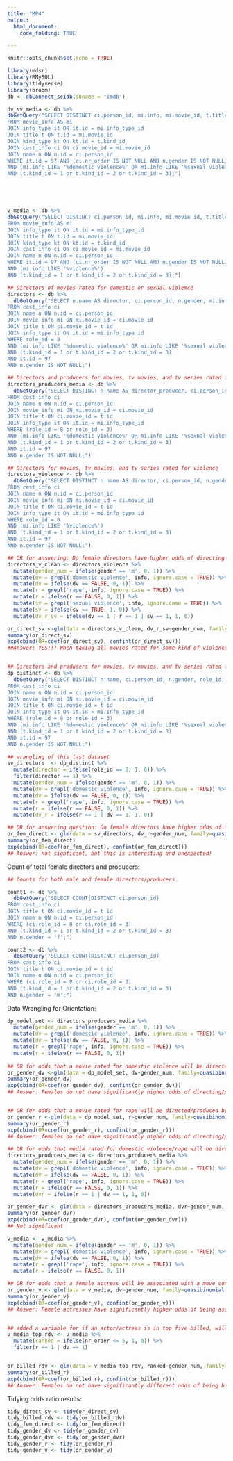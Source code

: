 ```yaml
---
title: "MP4"
output: 
  html_document:
    code_folding: TRUE

---
```


```r
knitr::opts_chunk$set(echo = TRUE)
```

```r
library(mdsr)
library(RMySQL)
library(tidyverse)
library(broom)
db <- dbConnect_scidb(dbname = "imdb")
```

```r

dv_sv_media <- db %>%
dbGetQuery("SELECT DISTINCT ci.person_id, mi.info, mi.movie_id, t.title, n.name, n.gender, ci.nr_order 
FROM movie_info AS mi 
JOIN info_type it ON it.id = mi.info_type_id  
JOIN title t ON t.id = mi.movie_id
JOIN kind_type kt ON kt.id = t.kind_id
JOIN cast_info ci ON ci.movie_id = mi.movie_id
JOIN name n ON n.id = ci.person_id
WHERE it.id = 97 AND (ci.nr_order IS NOT NULL AND n.gender IS NOT NULL) 
AND (mi.info LIKE '%domestic violence%' OR mi.info LIKE '%sexual violence%')
AND (t.kind_id = 1 or t.kind_id = 2 or t.kind_id = 3);")





v_media <- db %>%
dbGetQuery("SELECT DISTINCT ci.person_id, mi.info, mi.movie_id, t.title, n.name, n.gender, ci.nr_order 
FROM movie_info AS mi 
JOIN info_type it ON it.id = mi.info_type_id  
JOIN title t ON t.id = mi.movie_id
JOIN kind_type kt ON kt.id = t.kind_id
JOIN cast_info ci ON ci.movie_id = mi.movie_id
JOIN name n ON n.id = ci.person_id
WHERE it.id = 97 AND (ci.nr_order IS NOT NULL AND n.gender IS NOT NULL) 
AND (mi.info LIKE '%violence%')
AND (t.kind_id = 1 or t.kind_id = 2 or t.kind_id = 3);")

## Directors of movies rated for domestic or sexual violemce
directors <- db %>%
  dbGetQuery("SELECT n.name AS director, ci.person_id, n.gender, mi.info, t.title
FROM cast_info ci
JOIN name n ON n.id = ci.person_id
JOIN movie_info mi ON mi.movie_id = ci.movie_id
JOIN title t ON ci.movie_id = t.id
JOIN info_type it ON it.id = mi.info_type_id 
WHERE role_id = 8
AND (mi.info LIKE '%domestic violence%' OR mi.info LIKE '%sexual violence%' OR mi.info LIKE '%rape%' OR mi.info LIKE '%sexual assault%')
AND (t.kind_id = 1 or t.kind_id = 2 or t.kind_id = 3)
AND it.id = 97
AND n.gender IS NOT NULL;")

## Directors and producers for movies, tv movies, and tv series rated for sexual or domestic violence
directors_producers_media <- db %>%
  dbGetQuery("SELECT DISTINCT n.name AS director_producer, ci.person_id, n.gender, mi.info, t.title
FROM cast_info ci
JOIN name n ON n.id = ci.person_id
JOIN movie_info mi ON mi.movie_id = ci.movie_id
JOIN title t ON ci.movie_id = t.id
JOIN info_type it ON it.id = mi.info_type_id 
WHERE (role_id = 8 or role_id = 3)
AND (mi.info LIKE '%domestic violence%' OR mi.info LIKE '%sexual violence%' OR mi.info LIKE '%rape%' OR mi.info LIKE '%sexual assault%')
AND (t.kind_id = 1 or t.kind_id = 2 or t.kind_id = 3)
AND it.id = 97
AND n.gender IS NOT NULL;")

## Directors for movies, tv movies, and tv series rated for violence
directors_violence <- db %>%
  dbGetQuery("SELECT DISTINCT n.name AS director, ci.person_id, n.gender, mi.info, t.title
FROM cast_info ci
JOIN name n ON n.id = ci.person_id
JOIN movie_info mi ON mi.movie_id = ci.movie_id
JOIN title t ON ci.movie_id = t.id
JOIN info_type it ON it.id = mi.info_type_id 
WHERE role_id = 8
AND (mi.info LIKE '%violence%')
AND (t.kind_id = 1 or t.kind_id = 2 or t.kind_id = 3)
AND it.id = 97
AND n.gender IS NOT NULL;")

## OR for answering: Do female directors have higher odds of directing a movie rated for a type of sexual violence than male directors?
directors_v_clean <- directors_violence %>%
  mutate(gender_num = ifelse(gender == 'm', 0, 1)) %>%
  mutate(dv = grepl('domestic violence', info, ignore.case = TRUE)) %>%
  mutate(dv = ifelse(dv == FALSE, 0, 1)) %>%
  mutate(r = grepl('rape', info, ignore.case = TRUE)) %>%
  mutate(r = ifelse(r == FALSE, 0, 1)) %>%
  mutate(sv = grepl('sexual violence', info, ignore.case = TRUE)) %>%
  mutate(sv = ifelse(sv == TRUE, 1, 0)) %>%
  mutate(dv_r_sv = ifelse(dv == 1 | r == 1 | sv == 1, 1, 0))

or_direct_sv <-glm(data = directors_v_clean, dv_r_sv~gender_num, family=quasibinomial(link="logit"))
summary(or_direct_sv)
exp(cbind(OR=coef(or_direct_sv), confint(or_direct_sv)))
##Answer: YES!!! When taking all movies rated for some kind of violence, female directors have significantly higher odds of being associated with a movie rated for domestic violence, rape, or sexual violence


## Directors and producers for movies, tv movies, and tv series rated for sexual or domestic violence, distinguished by role type
dp_distinct <- db %>%
  dbGetQuery("SELECT DISTINCT n.name, ci.person_id, n.gender, role_id, mi.info, t.title
FROM cast_info ci
JOIN name n ON n.id = ci.person_id
JOIN movie_info mi ON mi.movie_id = ci.movie_id
JOIN title t ON ci.movie_id = t.id
JOIN info_type it ON it.id = mi.info_type_id 
WHERE (role_id = 8 or role_id = 3)
AND (mi.info LIKE '%domestic violence%' OR mi.info LIKE '%sexual violence%' OR mi.info LIKE '%rape%' OR mi.info LIKE '%sexual assault%')
AND (t.kind_id = 1 or t.kind_id = 2 or t.kind_id = 3)
AND it.id = 97
AND n.gender IS NOT NULL;")

## wrangling of this last dataset
sv_directors  <- dp_distinct %>%
  mutate(director = ifelse(role_id == 8, 1, 0)) %>%
  filter(director == 1) %>%
  mutate(gender_num = ifelse(gender == 'm', 0, 1)) %>%
  mutate(dv = grepl('domestic violence', info, ignore.case = TRUE)) %>%
  mutate(dv = ifelse(dv == FALSE, 0, 1)) %>%
  mutate(r = grepl('rape', info, ignore.case = TRUE)) %>%
  mutate(r = ifelse(r == FALSE, 0, 1)) %>%
  mutate(dv_r = ifelse(r == 1 | dv == 1, 1, 0))

## OR for answering question: Do female directors have higher odds of directing films rated for rape/domestic violence out of movies containing sexual violence? 
or_fem_direct <- glm(data = sv_directors, dv_r~gender_num, family=quasibinomial(link="logit"))
summary(or_fem_direct)
exp(cbind(OR=coef(or_fem_direct), confint(or_fem_direct)))
## Answer: not signficant, but this is interesting and unexpected! 
```


Count of total female directors and producers:
```r
## Counts for both male and female directors/producers

count1 <- db %>%
  dbGetQuery("SELECT COUNT(DISTINCT ci.person_id)
FROM cast_info ci
JOIN title t ON ci.movie_id = t.id
JOIN name n ON n.id = ci.person_id
WHERE (ci.role_id = 8 or ci.role_id = 3)
AND (t.kind_id = 1 or t.kind_id = 2 or t.kind_id = 3)
AND n.gender = 'f';")

count2 <- db %>%
  dbGetQuery("SELECT COUNT(DISTINCT ci.person_id)
FROM cast_info ci
JOIN title t ON ci.movie_id = t.id
JOIN name n ON n.id = ci.person_id
WHERE (ci.role_id = 8 or ci.role_id = 3)
AND (t.kind_id = 1 or t.kind_id = 2 or t.kind_id = 3)
AND n.gender = 'm';")
```



Data Wrangling for Orientation: 
```r

dp_model_set <- directors_producers_media %>%
  mutate(gender_num = ifelse(gender == 'm', 0, 1)) %>%
  mutate(dv = grepl('domestic violence', info, ignore.case = TRUE)) %>%
  mutate(dv = ifelse(dv == FALSE, 0, 1)) %>%
  mutate(r = grepl('rape', info, ignore.case = TRUE)) %>%
  mutate(r = ifelse(r == FALSE, 0, 1))
  
## OR for odds that a movie rated for domestic violence will be directed/produced by a female (out of movies rated for types of sexual violence)
or_gender_dv <-glm(data = dp_model_set, dv~gender_num, family=quasibinomial(link="logit"))
summary(or_gender_dv)
exp(cbind(OR=coef(or_gender_dv), confint(or_gender_dv)))
## Answer: Females do not have significantly higher odds of directing/producing a movie rated for domestic violence out of movies rated fro types of sexual violence. 


## OR for odds that a movie rated for rape will be directed/produced by a female (out of movies rated for types of sexual violence)
or_gender_r <-glm(data = dp_model_set, r~gender_num, family=quasibinomial(link="logit"))
summary(or_gender_r)
exp(cbind(OR=coef(or_gender_r), confint(or_gender_r)))
## Answer: females do not have significantly higher odds of directing/producing a movie rated for rape out of movies rated for all types of sexual violence. 

## OR for odds that media rated for domestic violence/rape will be directed/produced by a female (out of media rated for all types of violence)
directors_producers_media <- directors_producers_media %>%
  mutate(gender_num = ifelse(gender == 'm', 0, 1)) %>%
  mutate(dv = grepl('domestic violence', info, ignore.case = TRUE)) %>%
  mutate(dv = ifelse(dv == FALSE, 0, 1)) %>%
  mutate(r = grepl('rape', info, ignore.case = TRUE)) %>%
  mutate(r = ifelse(r == FALSE, 0, 1)) %>%
  mutate(dvr = ifelse(r == 1 | dv == 1, 1, 0))

or_gender_dvr <- glm(data = directors_producers_media, dvr~gender_num, family=quasibinomial(link = "logit"))
summary(or_gender_dvr)
exp(cbind(OR=coef(or_gender_dvr), confint(or_gender_dvr)))
## Not significant

v_media <- v_media %>%
  mutate(gender_num = ifelse(gender == 'm', 0, 1)) %>%
  mutate(dv = grepl('domestic violence', info, ignore.case = TRUE)) %>%
  mutate(dv = ifelse(dv == FALSE, 0, 1)) %>%
  mutate(r = grepl('rape', info, ignore.case = TRUE)) %>%
  mutate(r = ifelse(r == FALSE, 0, 1))

## OR for odds that a female actress will be associated with a move containing domestic violence (out of all movies rated for violence)
or_gender_v <- glm(data = v_media, dv~gender_num, family=quasibinomial(link="logit"))
summary(or_gender_v)
exp(cbind(OR=coef(or_gender_v), confint(or_gender_v)))
## Answer: Female actresses have significantly higher odds of being associated with a movie rated for domestic violence than male actors


## added a variable for if an actor/actress is in top five billed, will be using for analysis of following question: Among movies rated for rape/domestic violence, are women more or less likely to be billed highly?
v_media_top_rdv <- v_media %>%
  mutate(ranked = ifelse(nr_order <= 5, 1, 0)) %>%
  filter(r == 1 | dv == 1)


or_billed_rdv <- glm(data = v_media_top_rdv, ranked~gender_num, family=quasibinomial(link="logit"))
summary(or_billed_r)
exp(cbind(OR=coef(or_billed_r), confint(or_billed_r)))
## Answer: Females do not have significantly different odds of being billed highly in movies rated for rape/domestic violence than male actors
```

Tidying odds ratio results:
```r
tidy_direct_sv <- tidy(or_direct_sv)
tidy_billed_rdv <- tidy(or_billed_rdv)
tidy_fem_direct <- tidy(or_fem_direct)
tidy_gender_dv <- tidy(or_gender_dv)
tidy_gender_dvr <- tidy(or_gender_dvr)
tidy_gender_r <- tidy(or_gender_r)
tidy_gender_v <- tidy(or_gender_v)
```






